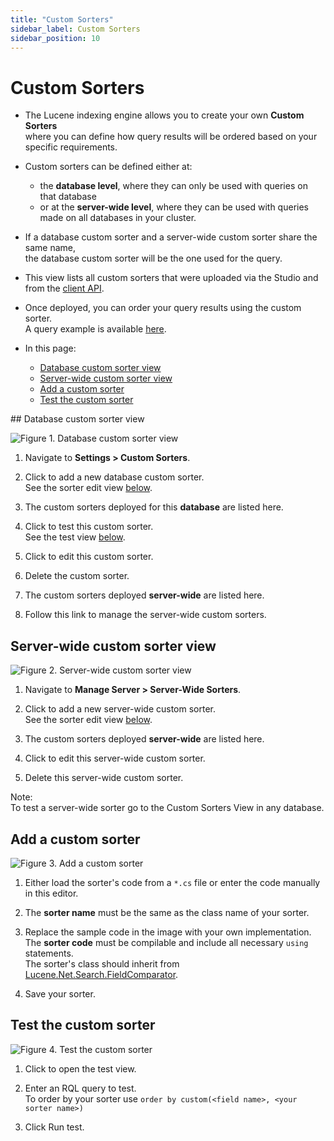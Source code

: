 ```yaml
---
title: "Custom Sorters"
sidebar_label: Custom Sorters
sidebar_position: 10
---
```



# Custom Sorters
<Admonition type="note" title="Note">

* The Lucene indexing engine allows you to create your own __Custom Sorters__  
  where you can define how query results will be ordered based on your specific requirements.

* Custom sorters can be defined either at: 
  * the __database level__, where they can only be used with queries on that database  
  * or at the __server-wide level__, where they can be used with queries made on all databases in your cluster.  

* If a database custom sorter and a server-wide custom sorter share the same name,  
  the database custom sorter will be the one used for the query.  

* This view lists all custom sorters that were uploaded via the Studio 
  and from the [client API](../../../client-api/operations/maintenance/sorters/put-sorter).

* Once deployed, you can order your query results using the custom sorter.  
  A query example is available [here](../../../client-api/session/querying/sort-query-results#custom-sorters).
* In this page:
  * [Database custom sorter view](../../../studio/database/settings/custom-sorters#database-custom-sorter-view)  
  * [Server-wide custom sorter view](../../../studio/database/settings/custom-sorters#server-wide-custom-sorter-view)  
  * [Add a custom sorter](../../../studio/database/settings/custom-sorters#add-a-custom-sorter)  
  * [Test the custom sorter](../../../studio/database/settings/custom-sorters#test-the-custom-sorter)  

</Admonition>
## Database custom sorter view

![Figure 1. Database custom sorter view](./assets/custom-sorter-1.png)

<Admonition type="note" title="Note">

1. Navigate to __Settings &gt; Custom Sorters__.

2. Click to add a new database custom sorter.  
   See the sorter edit view [below](../../../studio/database/settings/custom-sorters#add-a-custom-sorter).  

3. The custom sorters deployed for this __database__ are listed here.

4. Click to test this custom sorter.  
   See the test view [below](../../../studio/database/settings/custom-sorters#test-the-custom-sorter).

5. Click to edit this custom sorter.

6. Delete the custom sorter.

7. The custom sorters deployed __server-wide__ are listed here.
 
8. Follow this link to manage the server-wide custom sorters.
 
</Admonition>



## Server-wide custom sorter view

![Figure 2. Server-wide custom sorter view](./assets/custom-sorter-2.png)

<Admonition type="note" title="Note">

1. Navigate to __Manage Server &gt; Server-Wide Sorters__.

2. Click to add a new server-wide custom sorter.  
   See the sorter edit view [below](../../../studio/database/settings/custom-sorters#add-a-custom-sorter).

3. The custom sorters deployed __server-wide__ are listed here.

4. Click to edit this server-wide custom sorter.

5. Delete this server-wide custom sorter.

</Admonition>

<Admonition type="note" title="Note">

Note:  
To test a server-wide sorter go to the Custom Sorters View in any database.

</Admonition>



## Add a custom sorter

![Figure 3. Add a custom sorter](./assets/custom-sorter-3.png)

<Admonition type="note" title="Note">

1. Either load the sorter's code from a `*.cs` file or enter the code manually in this editor.

2. The __sorter name__ must be the same as the class name of your sorter.

3. Replace the sample code in the image with your own implementation.  
   The __sorter code__ must be compilable and include all necessary `using` statements.  
   The sorter's class should inherit from [Lucene.Net.Search.FieldComparator](https://lucenenet.apache.org/docs/3.0.3/df/d91/class_lucene_1_1_net_1_1_search_1_1_field_comparator.html).  

4. Save your sorter.

</Admonition>



## Test the custom sorter

![Figure 4. Test the custom sorter](./assets/custom-sorter-4.png)

<Admonition type="note" title="Note">

1. Click to open the test view.

2. Enter an RQL query to test.  
   To order by your sorter use `order by custom(<field name>, <your sorter name>)`

3. Click Run test.

</Admonition>



